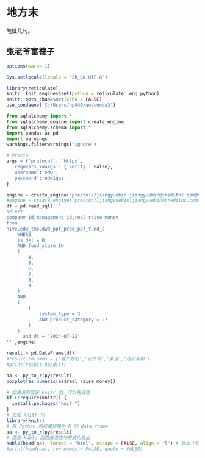 # 地方末 {#wdfdf}

瞎扯几句。

## 张老爷富德子
```r
options(warn=-1)
```

```r
Sys.setlocale(locale = "zh_CN.UTF-8")
```

```r
library(reticulate)
knitr::knit_engines$set(python = reticulate::eng_python)
knitr::opts_chunk$set(echo = FALSE)
use_condaenv('C:/Users/hp440/anaconda3')
```

```python

from sqlalchemy import *
from sqlalchemy.engine import create_engine
from sqlalchemy.schema import *
import pandas as pd
import warnings
warnings.filterwarnings("ignore")

# Presto
args = {'protocol': 'https',
  'requests_kwargs': {'verify': False},
  'username':'edw',
  'password':'edw1qaz'
}

engine = create_engine('presto://jiangyuebin:jiangyuebin@credithc.com@bigdata-019:8443/hive',connect_args=args)
#engine = create_engine('presto://jiangyuebin:jiangyuebin@credithc.com@bigdata-126:8443/hive',connect_args=args)
df = pd.read_sql('''
select
company_id,management_id,real_raise_money
from
hive.edw_tmp.dwd_ppf_prod_ppf_fund_s
    WHERE
    is_del = 0 
    AND fund_state IN 
    (
        4,
        5,
        6,
        7,
        8,
        9
    ) 
    AND 
    (
        (
            system_type = 3
            AND product_category = 27
        )
    )
      and dt = '2024-07-22'
''',engine)

result = pd.DataFrame(df)
#result.columns = ['客户姓名','证件号','渠道','组织架构']
#print(result.head(5))


```

```r
aa <- py_to_r(py$result)
boxplot(as.numeric(aa$real_raise_money))
```

```r
# 如果没有安装 knitr 包，可以先安装
if (!require(knitr)) {
  install.packages("knitr")
}
# 加载 knitr 包
library(knitr)
# 将 Python 的结果转换为 R 的 data.frame
aa <- py_to_r(py$result)
# 使用 kable 函数来漂亮地格式化输出
kable(head(aa), format = "html", escape = FALSE, align = "l") # 输出 HTML 表格
#print(head(aa), row.names = FALSE, quote = FALSE)
```

